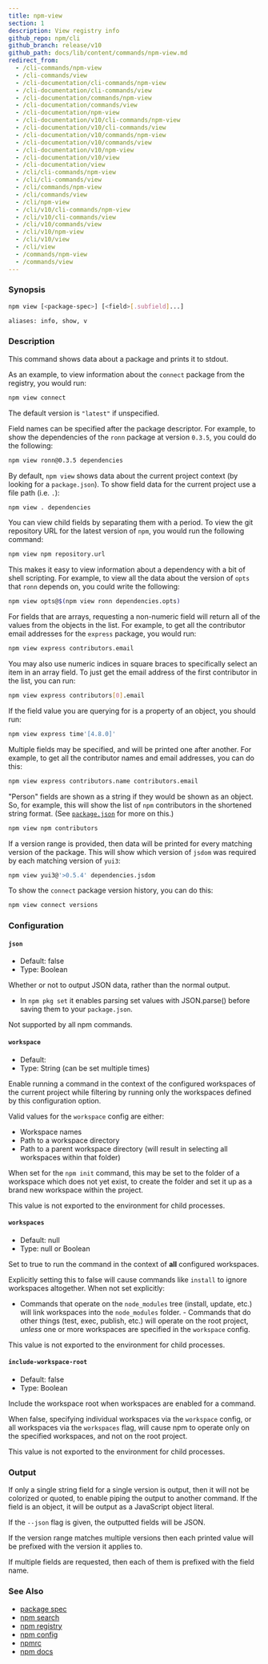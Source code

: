 ```yaml
---
title: npm-view
section: 1
description: View registry info
github_repo: npm/cli
github_branch: release/v10
github_path: docs/lib/content/commands/npm-view.md
redirect_from:
  - /cli-commands/npm-view
  - /cli-commands/view
  - /cli-documentation/cli-commands/npm-view
  - /cli-documentation/cli-commands/view
  - /cli-documentation/commands/npm-view
  - /cli-documentation/commands/view
  - /cli-documentation/npm-view
  - /cli-documentation/v10/cli-commands/npm-view
  - /cli-documentation/v10/cli-commands/view
  - /cli-documentation/v10/commands/npm-view
  - /cli-documentation/v10/commands/view
  - /cli-documentation/v10/npm-view
  - /cli-documentation/v10/view
  - /cli-documentation/view
  - /cli/cli-commands/npm-view
  - /cli/cli-commands/view
  - /cli/commands/npm-view
  - /cli/commands/view
  - /cli/npm-view
  - /cli/v10/cli-commands/npm-view
  - /cli/v10/cli-commands/view
  - /cli/v10/commands/view
  - /cli/v10/npm-view
  - /cli/v10/view
  - /cli/view
  - /commands/npm-view
  - /commands/view
---
```


### Synopsis

```bash
npm view [<package-spec>] [<field>[.subfield]...]

aliases: info, show, v
```

### Description

This command shows data about a package and prints it to stdout.

As an example, to view information about the `connect` package from the registry, you would run:

```bash
npm view connect
```

The default version is `"latest"` if unspecified.

Field names can be specified after the package descriptor. For example, to show the dependencies of the `ronn` package at version `0.3.5`, you could do the following:

```bash
npm view ronn@0.3.5 dependencies
```

By default, `npm view` shows data about the current project context (by looking for a `package.json`). To show field data for the current project use a file path (i.e. `.`):

```bash
npm view . dependencies
```

You can view child fields by separating them with a period. To view the git repository URL for the latest version of `npm`, you would run the following command:

```bash
npm view npm repository.url
```

This makes it easy to view information about a dependency with a bit of shell scripting. For example, to view all the data about the version of `opts` that `ronn` depends on, you could write the following:

```bash
npm view opts@$(npm view ronn dependencies.opts)
```

For fields that are arrays, requesting a non-numeric field will return all of the values from the objects in the list. For example, to get all the contributor email addresses for the `express` package, you would run:

```bash
npm view express contributors.email
```

You may also use numeric indices in square braces to specifically select an item in an array field. To just get the email address of the first contributor in the list, you can run:

```bash
npm view express contributors[0].email
```

If the field value you are querying for is a property of an object, you should run:

```bash
npm view express time'[4.8.0]'
```

Multiple fields may be specified, and will be printed one after another. For example, to get all the contributor names and email addresses, you can do this:

```bash
npm view express contributors.name contributors.email
```

"Person" fields are shown as a string if they would be shown as an object. So, for example, this will show the list of `npm` contributors in the shortened string format. (See [`package.json`](/cli/v10/configuring-npm/package-json) for more on this.)

```bash
npm view npm contributors
```

If a version range is provided, then data will be printed for every matching version of the package. This will show which version of `jsdom` was required by each matching version of `yui3`:

```bash
npm view yui3@'>0.5.4' dependencies.jsdom
```

To show the `connect` package version history, you can do this:

```bash
npm view connect versions
```

### Configuration

#### `json`

- Default: false
- Type: Boolean

Whether or not to output JSON data, rather than the normal output.

- In `npm pkg set` it enables parsing set values with JSON.parse() before saving them to your `package.json`.

Not supported by all npm commands.

#### `workspace`

- Default:
- Type: String (can be set multiple times)

Enable running a command in the context of the configured workspaces of the current project while filtering by running only the workspaces defined by this configuration option.

Valid values for the `workspace` config are either:

- Workspace names
- Path to a workspace directory
- Path to a parent workspace directory (will result in selecting all workspaces within that folder)

When set for the `npm init` command, this may be set to the folder of a workspace which does not yet exist, to create the folder and set it up as a brand new workspace within the project.

This value is not exported to the environment for child processes.

#### `workspaces`

- Default: null
- Type: null or Boolean

Set to true to run the command in the context of **all** configured workspaces.

Explicitly setting this to false will cause commands like `install` to ignore workspaces altogether. When not set explicitly:

- Commands that operate on the `node_modules` tree (install, update, etc.) will link workspaces into the `node_modules` folder. - Commands that do other things (test, exec, publish, etc.) will operate on the root project, _unless_ one or more workspaces are specified in the `workspace` config.

This value is not exported to the environment for child processes.

#### `include-workspace-root`

- Default: false
- Type: Boolean

Include the workspace root when workspaces are enabled for a command.

When false, specifying individual workspaces via the `workspace` config, or all workspaces via the `workspaces` flag, will cause npm to operate only on the specified workspaces, and not on the root project.

This value is not exported to the environment for child processes.

### Output

If only a single string field for a single version is output, then it will not be colorized or quoted, to enable piping the output to another command. If the field is an object, it will be output as a JavaScript object literal.

If the `--json` flag is given, the outputted fields will be JSON.

If the version range matches multiple versions then each printed value will be prefixed with the version it applies to.

If multiple fields are requested, then each of them is prefixed with the field name.

### See Also

- [package spec](/cli/v10/using-npm/package-spec)
- [npm search](/cli/v10/commands/npm-search)
- [npm registry](/cli/v10/using-npm/registry)
- [npm config](/cli/v10/commands/npm-config)
- [npmrc](/cli/v10/configuring-npm/npmrc)
- [npm docs](/cli/v10/commands/npm-docs)
